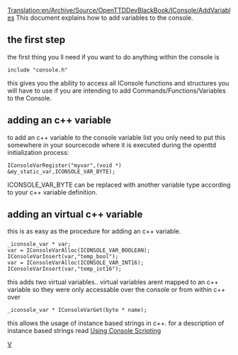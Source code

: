 [[Translation:en/Archive/Source/OpenTTDDevBlackBook/IConsole/AddVariables]]
This document explains how to add variables to the console.

==the first step==
the first thing you ll need if you want to do anything within the console is
<pre>
include "console.h"
</pre>
this gives you the ability to access all IConsole functions and structures you will have to use if you are intending to add Commands/Functions/Variables to the Console.

==adding an c++ variable==
to add an c++ variable to the console variable list you only need to put this somewhere in your sourcecode where it is executed during the openttd initialization process:
<pre>
IConsoleVarRegister("myvar",(void *) &my_static_var,ICONSOLE_VAR_BYTE);
</pre>
ICONSOLE_VAR_BYTE can be replaced with another variable type according to your c++ variable definition.

==adding an virtual c++ variable==
this is as easy as the procedure for adding an c++ variable.
<pre>
_iconsole_var * var;
var = IConsoleVarAlloc(ICONSOLE_VAR_BOOLEAN);
IConsoleVarInsert(var,"temp_bool");
var = IConsoleVarAlloc(ICONSOLE_VAR_INT16);
IConsoleVarInsert(var,"temp_int16");
</pre>
this adds two virtual variables.. virtual variables arent mapped to an c++ variable so they were only accessable over the console or from within c++ over
<pre>
_iconsole_var * IConsoleVarGet(byte * name);
</pre>
this allows the usage of instance based strings in c++. for a description of instance based strings read [[en/Archive/Source/OpenTTDDevBlackBook/IConsole/Scripting|Using Console Scripting]]

[[Category:en/Archive/Source/OpenTTDDevBlackBook|V]]